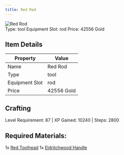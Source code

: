 ```yaml
---
title: Red Rod
---
```


<div className="flex items-start gap-6 mb-8">
  <div className="flex-shrink-0">
    <img src="/assets/resources/smithing/red_rod.png" alt="Red Rod" className="w-24 h-24 border rounded-lg" />
  </div>
  <div className="flex-1">
    <div className="space-y-2">
            <div className="flex flex-wrap gap-4 text-sm">
        <span className="px-2 py-1 bg-green-100 dark:bg-green-900 rounded-md">
          Type: tool
        </span>
        <span className="px-2 py-1 bg-purple-100 dark:bg-purple-900 rounded-md">
          Equipment Slot: rod
        </span>
        <span className="px-2 py-1 bg-yellow-100 dark:bg-yellow-900 rounded-md">
          Price: 42556 Gold
        </span>
      </div>
    </div>
  </div>
</div>

## Item Details
| Property | Value |
|----------|-------|
| Name | Red Rod |
| Type | tool |
| Equipment Slot | rod |
| Price | 42556 Gold |

## Crafting
Level Requirement: 87 | XP Gained: 10240 | Steps: 2800

## Required Materials:
1x [Red Toolhead](/docs/resources/individual/red_toolhead)
1x [Eldritchwood Handle](/docs/resources/individual/eldritchwood_handle)

